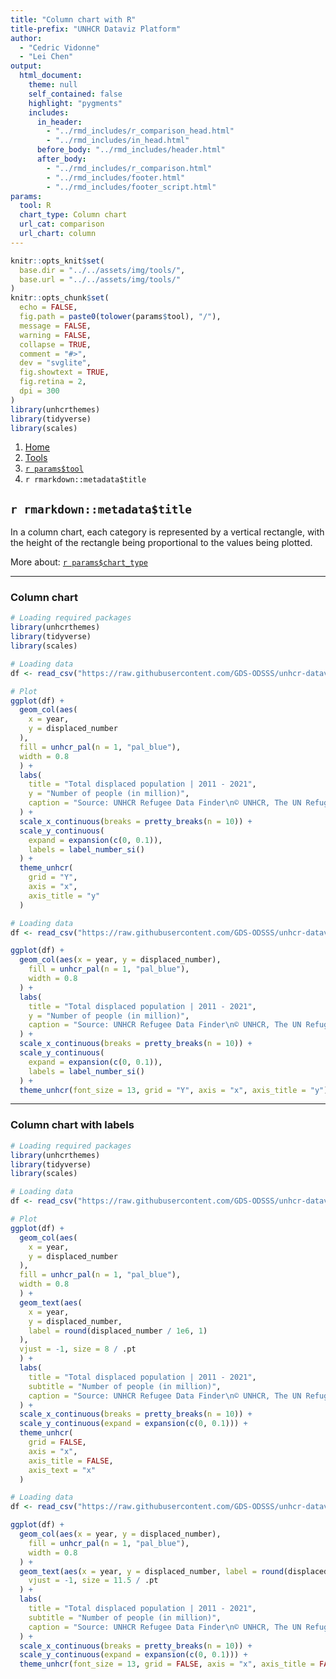 ```yaml
---
title: "Column chart with R"
title-prefix: "UNHCR Dataviz Platform"
author:
  - "Cedric Vidonne"
  - "Lei Chen"
output:
  html_document:
    theme: null
    self_contained: false
    highlight: "pygments"
    includes:
      in_header:
        - "../rmd_includes/r_comparison_head.html"
        - "../rmd_includes/in_head.html"
      before_body: "../rmd_includes/header.html"
      after_body:
        - "../rmd_includes/r_comparison.html"
        - "../rmd_includes/footer.html"
        - "../rmd_includes/footer_script.html"
params:
  tool: R
  chart_type: Column chart
  url_cat: comparison
  url_chart: column
---
```


```r
knitr::opts_knit$set(
  base.dir = "../../assets/img/tools/",
  base.url = "../../assets/img/tools/"
)
knitr::opts_chunk$set(
  echo = FALSE,
  fig.path = paste0(tolower(params$tool), "/"),
  message = FALSE,
  warning = FALSE,
  collapse = TRUE,
  comment = "#>",
  dev = "svglite",
  fig.showtext = TRUE,
  fig.retina = 2,
  dpi = 300
)
library(unhcrthemes)
library(tidyverse)
library(scales)
```

<main id="tools" class="container mt-5">

<!-- Breadcrumb is filled automatically with the text from Title and Tool parameter in YAML --> 
<nav aria-label="breadcrumb">
    <ol class="breadcrumb">
        <li class="breadcrumb-item"><a href="../../">Home</a></li>
        <li class="breadcrumb-item"><a href="../">Tools</a></li>
        <li class="breadcrumb-item"><a href="../`r tolower(params$tool)`/">`r params$tool`</a></li>
        <li class="breadcrumb-item active" aria-current="page">`r rmarkdown::metadata$title`</li>
    </ol>
</nav>


<!-- Intro header --> 
<div class="my-5 text-center">

## `r rmarkdown::metadata$title`

<div class="row justify-content-center">
<div class="col-lg-8">

<!-- Only text to change below, the rest comes from the YAML --> 
In a column chart, each category is represented by a vertical rectangle, with the height of the rectangle being proportional to the values being plotted.

More about: <a href="../../chart_gallery/`r params$url_cat`.html#`r params$url_chart`">`r params$chart_type`</a>

</div>
</div>
</div>


----

<!-- Beginning of section, should be preceded by hr (----) --> 
<section class="my-5">

### Column chart

<div class="row">

<!-- First column for large screen --> 
<div class="col-lg-6">

```r
# Loading required packages
library(unhcrthemes)
library(tidyverse)
library(scales)

# Loading data
df <- read_csv("https://raw.githubusercontent.com/GDS-ODSSS/unhcr-dataviz-platform/master/data/comparison/column.csv")

# Plot
ggplot(df) +
  geom_col(aes(
    x = year,
    y = displaced_number
  ),
  fill = unhcr_pal(n = 1, "pal_blue"),
  width = 0.8
  ) +
  labs(
    title = "Total displaced population | 2011 - 2021",
    y = "Number of people (in million)",
    caption = "Source: UNHCR Refugee Data Finder\n© UNHCR, The UN Refugee Agency"
  ) +
  scale_x_continuous(breaks = pretty_breaks(n = 10)) +
  scale_y_continuous(
    expand = expansion(c(0, 0.1)),
    labels = label_number_si()
  ) +
  theme_unhcr(
    grid = "Y",
    axis = "x",
    axis_title = "y"
  )
```

</div>
<!-- End First column --->

<!-- Second column for large screen --> 
<div class="col-lg-6">


```r
# Loading data
df <- read_csv("https://raw.githubusercontent.com/GDS-ODSSS/unhcr-dataviz-platform/master/data/comparison/column.csv")

ggplot(df) +
  geom_col(aes(x = year, y = displaced_number),
    fill = unhcr_pal(n = 1, "pal_blue"),
    width = 0.8
  ) +
  labs(
    title = "Total displaced population | 2011 - 2021",
    y = "Number of people (in million)",
    caption = "Source: UNHCR Refugee Data Finder\n© UNHCR, The UN Refugee Agency"
  ) +
  scale_x_continuous(breaks = pretty_breaks(n = 10)) +
  scale_y_continuous(
    expand = expansion(c(0, 0.1)),
    labels = label_number_si()
  ) +
  theme_unhcr(font_size = 13, grid = "Y", axis = "x", axis_title = "y")
```

</div>
<!-- End Second column --->

</div>
</section>
<!-- End of section --->

----

<!-- Beginning of section, should be preceded by hr (----) --> 
<section class="my-5">

### Column chart with labels

<div class="row">

<!-- First column for large screen --> 
<div class="col-lg-6">

```r
# Loading required packages
library(unhcrthemes)
library(tidyverse)
library(scales)

# Loading data
df <- read_csv("https://raw.githubusercontent.com/GDS-ODSSS/unhcr-dataviz-platform/master/data/comparison/column.csv")

# Plot
ggplot(df) +
  geom_col(aes(
    x = year,
    y = displaced_number
  ),
  fill = unhcr_pal(n = 1, "pal_blue"),
  width = 0.8
  ) +
  geom_text(aes(
    x = year,
    y = displaced_number,
    label = round(displaced_number / 1e6, 1)
  ),
  vjust = -1, size = 8 / .pt
  ) +
  labs(
    title = "Total displaced population | 2011 - 2021",
    subtitle = "Number of people (in million)",
    caption = "Source: UNHCR Refugee Data Finder\n© UNHCR, The UN Refugee Agency"
  ) +
  scale_x_continuous(breaks = pretty_breaks(n = 10)) +
  scale_y_continuous(expand = expansion(c(0, 0.1))) +
  theme_unhcr(
    grid = FALSE,
    axis = "x",
    axis_title = FALSE,
    axis_text = "x"
  )
```

</div>
<!-- End First column --->

<!-- Second column for large screen --> 
<div class="col-lg-6">


```r
# Loading data
df <- read_csv("https://raw.githubusercontent.com/GDS-ODSSS/unhcr-dataviz-platform/master/data/comparison/column.csv")

ggplot(df) +
  geom_col(aes(x = year, y = displaced_number),
    fill = unhcr_pal(n = 1, "pal_blue"),
    width = 0.8
  ) +
  geom_text(aes(x = year, y = displaced_number, label = round(displaced_number / 1e6, 1)),
    vjust = -1, size = 11.5 / .pt
  ) +
  labs(
    title = "Total displaced population | 2011 - 2021",
    subtitle = "Number of people (in million)",
    caption = "Source: UNHCR Refugee Data Finder\n© UNHCR, The UN Refugee Agency"
  ) +
  scale_x_continuous(breaks = pretty_breaks(n = 10)) +
  scale_y_continuous(expand = expansion(c(0, 0.1))) +
  theme_unhcr(font_size = 13, grid = FALSE, axis = "x", axis_title = FALSE, axis_text = "x")
```

</div>
<!-- End Second column --->

</div>
</section>
<!-- End of section --->

<!-- To add sections just copy the whole code between the above section tag --->

</main>
